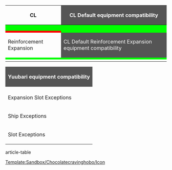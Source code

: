 {|class="wikitable mw-collapsible mw-collapsed" style="width:95%; text-align: center; vertical-align: middle;"
!rowspan='5'|CL
!colspan="13" style="background:#555;color:#fff;"|CL Default equipment compatibility
|-
|style="background:lime"|{{RedGunLight}}
|style="background:lime"|{{RedGunMedium}}
|style="background:red"|{{RedGunHeavy}}
|style="background:lime"|{{YellowGun}}
|style="background:lime"|{{TorpedoWeapon}}
|style="background:red"|{{Fighter}}
|style="background:red"|{{RedPlane}}
|style="background:red"|{{BluePlane}}
|style="background:red"|{{YellowPlane}}
|style="background:lime"|{{Sandbox/Chocolatecravinghobo/Icon|{{Seaplane}}|Recon}}
|style="background:red"|{{Sandbox/Chocolatecravinghobo/Icon|{{Seaplane}}|Bomber|8}}
|style="background:lime"|{{Sandbox/Chocolatecravinghobo/Icon|{{Radar}}|Small}}
|style="background:lime"|{{Sandbox/Chocolatecravinghobo/Icon|{{Radar}}|Large}}
|-
|style="background:lime"|{{Sonar}}
|style="background:lime"|{{DepthCharge}}
|style="background:lime"|{{Engine}}
|style="background:red"|{{GreenAmmo}}
|style="background:red"|{{RedAmmo}}
|style="background:lime"|{{GreenGunMG}}
|style="background:red"|{{Sandbox/Chocolatecravinghobo/Icon|{{TorpedoWeapon}}|Minisub|8}}
|style="background:lime"|{{EmergencyRepair}}
|style="background:red"|{{LandingCraft}}
|style="background:red"|{{Autogyro}}
|style="background:red"|{{ASWPlane}}
|style="background:red"|{{Sandbox/Chocolatecravinghobo/Icon|{{ArmorEquipment}}|Medium|8}}
|style="background:red"|{{Sandbox/Chocolatecravinghobo/Icon|{{ArmorEquipment}}|Large}}
|-
|style="background:lime"|{{Searchlight}}
|style="background:lime"|{{Drum}}
|style="background:red"|{{Facility}}
|style="background:lime"|{{Sandbox/Chocolatecravinghobo/Icon|{{TorpedoWeapon}}|Sub}}
|style="background:lime"|{{StarShell}}
|style="background:lime"|{{CommandFacility}}
|style="background:red"|{{AviationPersonnel}}
|style="background:lime"|{{AAFD}}
|style="background:lime"|{{AntiGroundArtillery}}
|style="background:red"|{{Sandbox/Chocolatecravinghobo/Icon|{{RedGunHeavy}}|II}}
|style="background:lime"|{{SurfaceShipPersonnel}}
|style="background:red"|{{Sandbox/Chocolatecravinghobo/Icon|{{Sonar}}|Large}}
|style="background:red"|{{Flying Boat}}
|-
|style="background:red"|{{Sandbox/Chocolatecravinghobo/Icon|{{Searchlight}}|Large}}
|style="background:lime"|{{CombatRation}}
|style="background:red"|{{Supplies}}
|style="background:red"|{{Seaplane Fighter}}
|style="background:red"|{{SpecialAmphibiousTank}}
|style="background:red"|{{Land-based Attack Aircraft}}
|style="background:red"|{{Interceptor Fighter}}
|style="background:red"|{{Sandbox/Chocolatecravinghobo/Icon|{{YellowPlane}}|LB}}
|style="background:red"|{{TransportationMaterial}}
|style="background:red"|{{SubmarineRadar}}
|style="background:red"|{{Jet-powered Fighter-Bomber 1}}
|style="background:red"|{{Sandbox/Chocolatecravinghobo/Icon|{{Radar}}|II}}
|style="background:red"|{{Sandbox/Chocolatecravinghobo/Icon|{{YellowPlane}}|II}}
|-
!rowspan='5'|Reinforcement Expansion
!colspan="13" style="background:#555;color:#fff;"|CL Default Reinforcement Expansion equipment compatibility
|-
|style="background:lime"|{{EquipmentCardKai|Improved Kanhon Type Turbine|size=36px}}
|style="background:lime"|{{GreenGunMG}}
|style="background:lime"|{{EmergencyRepair}}
|style="background:red"|{{ArmorEquipment}}
|style="background:lime"|{{AntiAircraftFireDirector}}
|style="background:lime"|{{Skilled Lookout}}
|style="background:lime"|{{CombatRation}}
|style="background:red"|{{Supplies}}
|style="background:red"|{{SubmarineRadar}}
|-
|}
{|class="wikitable" style="width:95%; text-align: center; vertical-align: middle;"
!colspan="13" style="background:#555;color:#fff;"|Yuubari equipment compatibility
|-
!
!{{ShipBattleCardKai|Yuubari}}<br/>Yuubari
!{{ShipBattleCardKai|Yuubari/Kai Ni}}<br/>Yuubari Kai Ni
!{{ShipBattleCardKai|Yuubari/Kai Ni Toku}}<br/>Yuubari Kai Ni Toku
!{{ShipBattleCardKai|Yuubari/Kai Ni D}}<br/>Yuubari Kai Ni D
|-
!Expansion Slot Exceptions
!colspan="1"|-
|colspan="3"| '''Can Equip:'''<br/>{{ArmorEquipment}}
|-
!rowspan="2"|Ship Exceptions
!rowspan="2"| -
| '''Can Equip:'''<br/>{{Sandbox/Chocolatecravinghobo/Icon|{{ArmorEquipment}}|Medium|8}}
| '''Can Equip:'''<br/>{{Sandbox/Chocolatecravinghobo/Icon|{{TorpedoWeapon}}|Minisub|8}}{{LandingCraft}}{{Sandbox/Chocolatecravinghobo/Icon|{{ArmorEquipment}}|Medium|8}}{{SpecialAmphibiousTank}}
| '''Can Equip:'''<br/>{{Sandbox/Chocolatecravinghobo/Icon|{{ArmorEquipment}}|Medium|8}}{{Sandbox/Chocolatecravinghobo/Icon|{{Sonar}}|Large}}
|-
|'''Can't Equip:'''<br/> {{YellowGun}}{{Seaplane}}
|'''Can't Equip:'''<br/> {{YellowGun}}{{Seaplane}}{{Sandbox/Chocolatecravinghobo/Icon|{{Radar}}|Large}}
| '''Can't Equip:'''<br/> {{YellowGun}}{{Seaplane}}{{Sandbox/Chocolatecravinghobo/Icon|{{Radar}}|Large}}
|-
!rowspan="2"|Slot Exceptions
!rowspan="2"| -
| '''4th Slot: ''' No <br/>{{RedGunLight}}{{RedGunMedium}}<br/>{{TorpedoWeapon}}
| '''4th Slot: ''' No <br/>{{RedGunLight}}{{RedGunMedium}}<br/>{{TorpedoWeapon}}
| '''4th Slot: ''' No <br/>{{RedGunLight}}{{RedGunMedium}}<br/>{{TorpedoWeapon}}
|-
| '''5th Slot: ''' Only <br/>{{Sandbox/Chocolatecravinghobo/Icon|{{Radar}}|Small}}{{GreenGunMG}}{{Combat Ration}}
| '''5th Slot: ''' Only <br/>{{Sandbox/Chocolatecravinghobo/Icon|{{Radar}}|Small}}{{GreenGunMG}}{{Combat Ration}}
| '''5th Slot: ''' Only <br/>{{Sandbox/Chocolatecravinghobo/Icon|{{Radar}}|Small}}{{GreenGunMG}}{{Combat Ration}}
|}

article-table
{{GreenGunDP}}
{{Land-based Patrol Aircraft}}
{{Interceptor Fighter}}
{{Interceptor Fighter 2}}
{{Jet-powered Fighter-Bomber 2}}
{{NightBomber}}
{{NightFighter}}
{{Heavy Bomber}}


{{ItemStack
|item = {{YellowPlane}}
|text = II
|font-size = 9px
|glow-size = 3px
|text-color = fff
|glow-color = 000
}}
[[Template:Sandbox/Chocolatecravinghobo/Icon]]